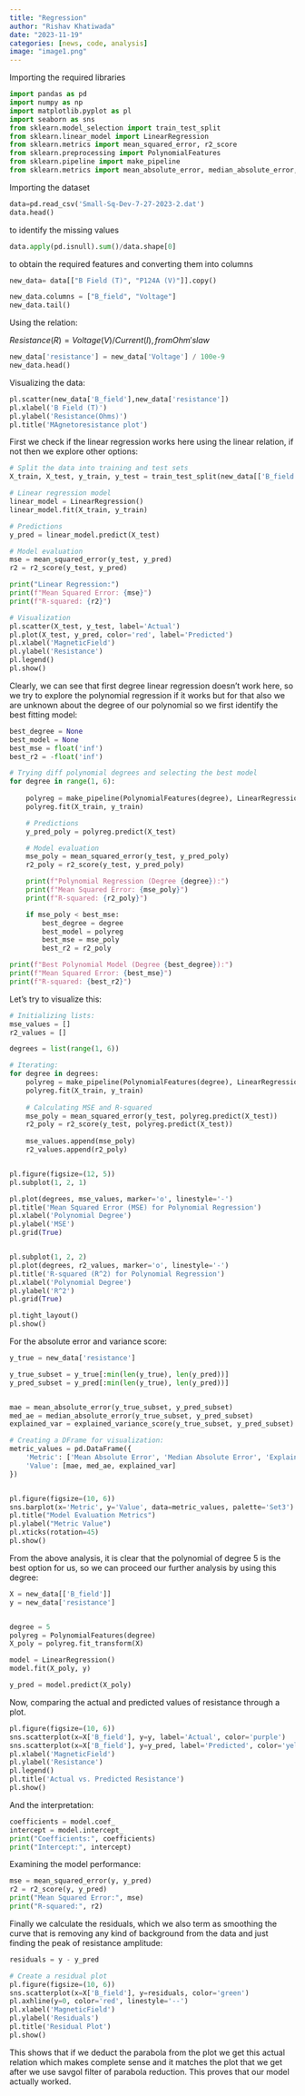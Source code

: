 ```yaml
---
title: "Regression"
author: "Rishav Khatiwada"
date: "2023-11-19"
categories: [news, code, analysis]
image: "image1.png"
---
```


Importing the required libraries

```python
import pandas as pd
import numpy as np
import matplotlib.pyplot as pl
import seaborn as sns
from sklearn.model_selection import train_test_split
from sklearn.linear_model import LinearRegression
from sklearn.metrics import mean_squared_error, r2_score
from sklearn.preprocessing import PolynomialFeatures
from sklearn.pipeline import make_pipeline
from sklearn.metrics import mean_absolute_error, median_absolute_error, explained_variance_score
```

Importing the dataset

```python
data=pd.read_csv('Small-Sq-Dev-7-27-2023-2.dat')
data.head()
```

to identify the missing values

```python
data.apply(pd.isnull).sum()/data.shape[0]
```

to obtain the required features and converting them into columns

```python
new_data= data[["B Field (T)", "P124A (V)"]].copy()

new_data.columns = ["B_field", "Voltage"]
new_data.tail()
```

Using the relation:

$Resistance(R) = Voltage(V)/ Current(I), from Ohm's law$

```python
new_data['resistance'] = new_data['Voltage'] / 100e-9
new_data.head()
```

Visualizing the data:

```python
pl.scatter(new_data['B_field'],new_data['resistance'])
pl.xlabel('B Field (T)')
pl.ylabel('Resistance(Ohms)')
pl.title('MAgnetoresistance plot')
```

First we check if the linear regression works here using the linear relation, if not then we explore other options:

```python
# Split the data into training and test sets
X_train, X_test, y_train, y_test = train_test_split(new_data[['B_field']], new_data['resistance'], test_size=0.2, random_state=42)

# Linear regression model
linear_model = LinearRegression()
linear_model.fit(X_train, y_train)

# Predictions
y_pred = linear_model.predict(X_test)

# Model evaluation
mse = mean_squared_error(y_test, y_pred)
r2 = r2_score(y_test, y_pred)

print("Linear Regression:")
print(f"Mean Squared Error: {mse}")
print(f"R-squared: {r2}")

# Visualization
pl.scatter(X_test, y_test, label='Actual')
pl.plot(X_test, y_pred, color='red', label='Predicted')
pl.xlabel('MagneticField')
pl.ylabel('Resistance')
pl.legend()
pl.show()
```

Clearly, we can see that first degree linear regression doesn't work here, so we try to explore the polynomial regression if it works but for that also we are unknown about the degree of our polynomial so we first identify the best fitting model:

```python
best_degree = None
best_model = None
best_mse = float('inf')
best_r2 = -float('inf')

# Trying diff polynomial degrees and selecting the best model
for degree in range(1, 6):
  
    polyreg = make_pipeline(PolynomialFeatures(degree), LinearRegression())
    polyreg.fit(X_train, y_train)

    # Predictions
    y_pred_poly = polyreg.predict(X_test)

    # Model evaluation
    mse_poly = mean_squared_error(y_test, y_pred_poly)
    r2_poly = r2_score(y_test, y_pred_poly)

    print(f"Polynomial Regression (Degree {degree}):")
    print(f"Mean Squared Error: {mse_poly}")
    print(f"R-squared: {r2_poly}")

    if mse_poly < best_mse:
        best_degree = degree
        best_model = polyreg
        best_mse = mse_poly
        best_r2 = r2_poly

print(f"Best Polynomial Model (Degree {best_degree}):")
print(f"Mean Squared Error: {best_mse}")
print(f"R-squared: {best_r2}")
```

Let's try to visualize this:

```python
# Initializing lists:
mse_values = []
r2_values = []

degrees = list(range(1, 6))

# Iterating:
for degree in degrees:
    polyreg = make_pipeline(PolynomialFeatures(degree), LinearRegression())
    polyreg.fit(X_train, y_train)
    
    # Calculating MSE and R-squared
    mse_poly = mean_squared_error(y_test, polyreg.predict(X_test))
    r2_poly = r2_score(y_test, polyreg.predict(X_test))
    
    mse_values.append(mse_poly)
    r2_values.append(r2_poly)


pl.figure(figsize=(12, 5))
pl.subplot(1, 2, 1)

pl.plot(degrees, mse_values, marker='o', linestyle='-')
pl.title('Mean Squared Error (MSE) for Polynomial Regression')
pl.xlabel('Polynomial Degree')
pl.ylabel('MSE')
pl.grid(True)


pl.subplot(1, 2, 2)
pl.plot(degrees, r2_values, marker='o', linestyle='-')
pl.title('R-squared (R^2) for Polynomial Regression')
pl.xlabel('Polynomial Degree')
pl.ylabel('R^2')
pl.grid(True)

pl.tight_layout()
pl.show()
```

For the absolute error and variance score:

```python
y_true = new_data['resistance']

y_true_subset = y_true[:min(len(y_true), len(y_pred))]
y_pred_subset = y_pred[:min(len(y_true), len(y_pred))]


mae = mean_absolute_error(y_true_subset, y_pred_subset)
med_ae = median_absolute_error(y_true_subset, y_pred_subset)
explained_var = explained_variance_score(y_true_subset, y_pred_subset)

# Creating a DFrame for visualization:
metric_values = pd.DataFrame({
    'Metric': ['Mean Absolute Error', 'Median Absolute Error', 'Explained Variance Score'],
    'Value': [mae, med_ae, explained_var]
})


pl.figure(figsize=(10, 6))
sns.barplot(x='Metric', y='Value', data=metric_values, palette='Set3')
pl.title("Model Evaluation Metrics")
pl.ylabel("Metric Value")
pl.xticks(rotation=45)
pl.show()
```

From the above analysis, it is clear that the polynomial of degree 5 is the best option for us, so we can proceed our further analysis by using this degree:

```python
X = new_data[['B_field']]
y = new_data['resistance']


degree = 5
polyreg = PolynomialFeatures(degree)
X_poly = polyreg.fit_transform(X)

model = LinearRegression()
model.fit(X_poly, y)

y_pred = model.predict(X_poly)

```

Now, comparing the actual and predicted values of resistance through a plot.

```python
pl.figure(figsize=(10, 6))
sns.scatterplot(x=X['B_field'], y=y, label='Actual', color='purple')
sns.scatterplot(x=X['B_field'], y=y_pred, label='Predicted', color='yellow')
pl.xlabel('MagneticField')
pl.ylabel('Resistance')
pl.legend()
pl.title('Actual vs. Predicted Resistance')
pl.show()
```

And the interpretation:

```python
coefficients = model.coef_
intercept = model.intercept_
print("Coefficients:", coefficients)
print("Intercept:", intercept)
```

Examining the model performance:

```python
mse = mean_squared_error(y, y_pred)
r2 = r2_score(y, y_pred)
print("Mean Squared Error:", mse)
print("R-squared:", r2)
```

Finally we calculate the residuals, which we also term as smoothing the curve that is removing any kind of background from the data and just finding the peak of resistance amplitude:

```python
residuals = y - y_pred

# Create a residual plot
pl.figure(figsize=(10, 6))
sns.scatterplot(x=X['B_field'], y=residuals, color='green')
pl.axhline(y=0, color='red', linestyle='--')
pl.xlabel('MagneticField')
pl.ylabel('Residuals')
pl.title('Residual Plot')
pl.show()
```

This shows that if we deduct the parabola from the plot we get this actual relation which makes complete sense and it matches the plot that we get after we use savgol filter of parabola reduction. This proves that our model actually worked.
